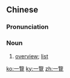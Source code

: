 {{also|一览}}
==Chinese==
{{zh-forms|s=一览}}

===Pronunciation===
{{zh-pron
|m=一lǎn
|c=jat1 laam5
|cat=n
}}

===Noun===
{{zh-noun}}

# [[overview]]; [[list]]

[[ko:一覽]]
[[ky:一覽]]
[[zh:一覽]]